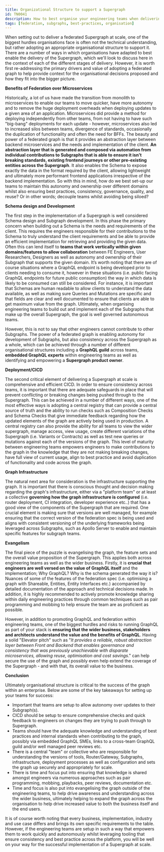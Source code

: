 ```yaml
---
title: Organizational Structure to support a Supergraph
id: TN0041
description: How to best organise your engineering teams when delivering a Supergraph
tags: [federation, subgraphs, best-practices, organisation]
---
```


When setting out to deliver a federated Supergraph at scale, one of the biggest hurdles organisations face is often not the technical understanding, but rather adopting an appropriate organisational structure to support it. There are a number of ways in which organisations have adapted to best enable the delivery of the Supergraph, which we'll look to discuss here in the context of each of the different stages of delivery. However, it is worth first re-addressing the primary drivers and value of adopting a federated graph to help provide context for the organisational decisions proposed and how they fit into the bigger picture.

**Benefits of Federation over Microservices**

Historically, a lot of us have made the transition from monolith to microservices to enable our teams to move quicker, have more autonomy and to remove the huge deployment overheads when deploying updates to a given area of an application. Microservices did provide a method for deploying independently from other teams, from not having to have such "big-bang" deployments for each update - however, microservices also led to increased silos between teams, divergence of standards, occasionally the duplication of functionality and often the need for BFFs. The beauty and power of a federated graph is that it provides an abstraction layer between backend microservices and the needs and implementation of the client. **An abstraction layer that is generated and composed via automation from individual contributions to Subgraphs that is able to ensure it isn't breaking standards, existing frontend journeys or other pre-existing entities across the Supergraph**. It also enables the Schema to expose exactly the data in the format required by the client, allowing lightweight and ultimately more performant frontend applications irrespective of the backend implementation. So with this in mind, how do we best set-up our teams to maintain this autonomy and ownership over different domains whilst also ensuring best practices, consistency, governance, quality, and reuse? Or in other words; decouple teams whilst avoiding being siloed?

**Schema design and Development**

The first step in the implementation of a Supergraph is well considered Schema design and Subgraph development. In this phase the primary concern when building out a Schema is the needs and requirements of the client. This requires the engineers responsible for their contributions to the Schema to truly understand the client requirements and be able to provide an efficient implementation for retrieving and providing the given data. Often this can lend itself to **teams that work vertically within given domains/features to allow collaboration** between FE Engineers, User Researchers, Designers as well as autonomy and ownership of their Subgraph that supports the given domain. It’s worth noting that there are of course situations where a GraphQL endpoint is being developed prior to clients needing to consume it, however in these situations (i.e. public facing GraphQL endpoints for future public consumption) the way in which data is likely to be consumed can still be considered. For instance, it is important that Schemas are human readable to allow clients to understand the data available, as well as making sure Queries and Mutations are specific and that fields are clear and well documented to ensure that clients are able to get maximum value from the graph. Ultimately, when organising engineering teams to build out and implement each of the Subgraphs that make up the overall Supergraph, the goal is well governed autonomous teams.

However, this is not to say that other engineers cannot contribute to other Subgraphs. The power of a federated graph is enabling autonomy for development of Subgraphs, but also consistency across the Supergraph as a whole, which can be achieved through a number of different organisational structures including a **GraphQL guild** across teams, **embedded GraphQL experts** within engineering teams as well as identifying and empowering a **Supergraph product owner**.

**Deployment/CICD**

The second critical element of delivering a Supergraph at scale is comprehensive and efficient CICD. In order to ensure consistency across teams, it is important that there are adequate safeguards in place that will prevent conflicting or breaking changes being pushed through to the Supergraph. This can be achieved in a number of different ways, one of the most effective ways is adopting a central registry that can provide a central source of truth and the ability to run checks such as Composition Checks and Schema Checks that give immediate feedback regarding how the updated elements of the graph are actively being used in production. A central registry can also provide the ability for all teams to view the wider supergraph, manage access, view usage, create different variations of the Supergraph (i.e. Variants or Contracts) as well as test new queries or mutations against each of the versions of the graph. This level of maturity between engineering teams empowers engineers to make contributions to the graph in the knowledge that they are not making breaking changes, have full view of current usage, align to best practice and avoid duplication of functionality and code across the graph.

**Graph Infrastructure**

The natural next area for consideration is the infrastructure supporting the graph. It is important that there is conscious thought and decision making regarding the graph's infrastructure, either via a "platform team" or at least a collective **governing how the graph infrastructure is configured** (i.e. router deployment, CI integration, developer experience etc..) that has a good view of the components of the Supergraph that are required. One crucial element is making sure that versions are well managed, for example ensuring that the correct version of the federation spec is being used and aligns with consistent versioning of the underlying frameworks being leveraged across Subgraphs, such as Apollo Server to enable and maintain specific features for subgraph teams.

**Evangelism**

The final piece of the puzzle is evangelising the graph, the feature sets and the overall value proposition of the Supergraph. This applies both across engineering teams as well as the wider business. Firstly, it is **crucial that engineers are well versed on the value of GraphQL itself** and the implementation; Why GraphQL? Why is the schema generated the way it is? Nuances of some of the features of the federation spec (i.e. optimising a graph with Shareable, Entities, Entity Interfaces etc.) accompanied by detailed documentation of the approach and technical decisions made. In addition, it is highly recommended to actively promote knowledge sharing within daily engineering practices through common techniques such as pair programming and mobbing to help ensure the team are as proficient as possible.

However, in addition to promoting GraphQL and federation within engineering teams, one of the biggest hurdles and risks to running GraphQL as part of your stack is **ensuring that the wider business, stakeholders and architects understand the value and the benefits of GraphQL**. Having a solid "Elevator pitch" such as "_It provides a reliable, robust abstraction layer between Front and Backend that enables governance and consistency that was previously unachievable with disparate microservices, allowing reuse, optimisation and cost savings_." can help secure the use of the graph and possibly even help extend the coverage of the Supergraph - and with that, its overall value to the business.

**Conclusion**

Ultimately organisational structure is critical to the success of the graph within an enterprise. Below are some of the key takeaways for setting up your teams for success:

- Important that teams are setup to allow autonomy over updates to their Subgraph(s).
- CICD should be setup to ensure comprehensive checks and quick feedback to engineers on changes they are trying to push through to Supergraph.
- Teams should have the adequate knowledge and understanding of best practices and internal standards when contributing to the graph, possibly via embedded GraphQL SMEs, links to a cross-team GraphQL guild and/or well managed peer reviews etc.
- There is a central "team" or collective who are responsible for understanding the versions of tools, Router/Gateway, Subgraphs, infrastructure, deployment processes as well as configuration and sets the graph up securely and appropriately for scale.
- There is time and focus put into ensuring that knowledge is shared amongst engineers via numerous approaches such as pair programming, mobbing, playbacks, peer reviews, documentation etc.
- Time and focus is also put into evangelising the graph outside of the engineering teams, to help drive awareness and understanding across the wider business, ultimately helping to expand the graph across the organisation to help drive increased value to both the business itself and the end users.

It is of course worth noting that every business, implementation, industry and use case differs and brings its own specific requirements to the table. However, if the engineering teams are setup in such a way that empowers them to work quickly and autonomously whilst leveraging tooling that ensure consistency and best practice across the platform, you will be well on your way for the successful implementation of a Supergraph at scale.
